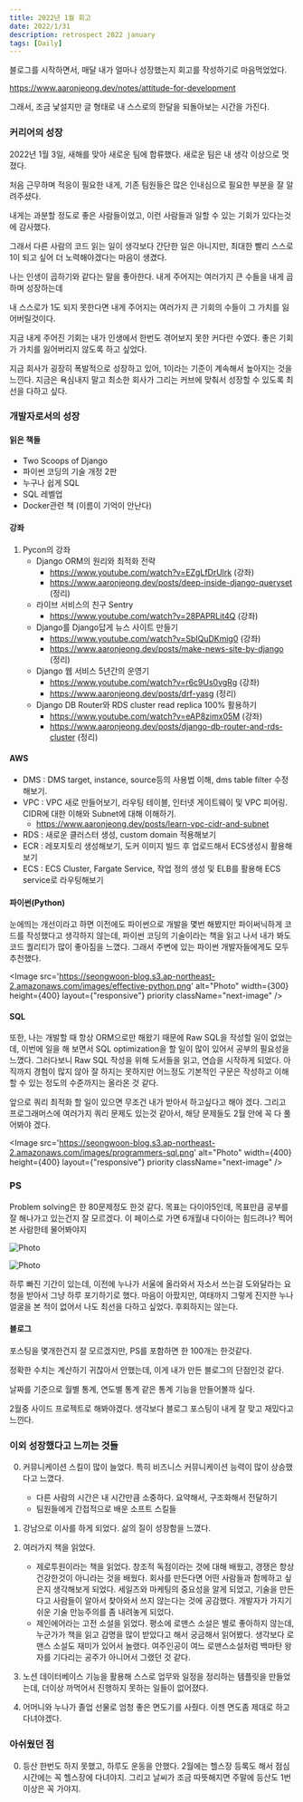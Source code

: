 ```yaml
---
title: 2022년 1월 회고
date: 2022/1/31
description: retrospect 2022 january
tags: [Daily]
---
```


블로그를 시작하면서, 매달 내가 얼마나 성장했는지 회고를 작성하기로 마음먹었었다.

https://www.aaronjeong.dev/notes/attitude-for-development

그래서, 조금 낯설지만 글 형태로 내 스스로의 한달을 되돌아보는 시간을 가진다.

### 커리어의 성장

2022년 1월 3일, 새해를 맞아 새로운 팀에 합류했다. 새로운 팀은 내 생각 이상으로 멋졌다.

처음 근무하며 적응이 필요한 내게, 기존 팀원들은 많은 인내심으로 필요한 부분을 잘 알려주셨다.

내게는 과분할 정도로 좋은 사람들이었고, 이런 사람들과 일할 수 있는 기회가 있다는것에 감사했다.

그래서 다른 사람의 코드 읽는 일이 생각보다 간단한 일은 아니지만, 최대한 빨리 스스로 1이 되고 싶어 더 노력해야겠다는 마음이 생겼다.

나는 인생이 곱하기와 같다는 말을 좋아한다. 내게 주어지는 여러가지 큰 수들을 내게 곱하며 성장하는데

내 스스로가 1도 되지 못한다면 내게 주어지는 여러가지 큰 기회의 수들이 그 가치를 잃어버릴것이다.

지금 내게 주어진 기회는 내가 인생에서 한번도 겪어보지 못한 커다란 수였다. 좋은 기회가 가치를 잃어버리지 않도록 하고 싶었다.

지금 회사가 굉장히 폭발적으로 성장하고 있어, 1이라는 기준이 계속해서 높아지는 것을 느낀다. 지금은 욕심내지 말고 최소한 회사가 그리는 커브에 맞춰서 성장할 수 있도록 최선을 다하고 싶다.

### 개발자로서의 성장


#### 읽은 책들

- Two Scoops of Django
- 파이썬 코딩의 기술 개정 2판
- 누구나 쉽게 SQL
- SQL 레벨업
- Docker관련 책 (이름이 기억이 안난다)

#### 강좌

1. Pycon의 강좌
    - Django ORM의 원리와 최적화 전략
        - https://www.youtube.com/watch?v=EZgLfDrUlrk (강좌)
        - https://www.aaronjeong.dev/posts/deep-inside-django-queryset (정리)
    - 라이브 서비스의 친구 Sentry
        - https://www.youtube.com/watch?v=28PAPRLit4Q (강좌)
    - Django를 Django답게 뉴스 사이트 만들기
        - https://www.youtube.com/watch?v=SbIQuDKmig0 (강좌)
        - https://www.aaronjeong.dev/posts/make-news-site-by-django (정리)
    - Django 웹 서비스 5년간의 운영기
        - https://www.youtube.com/watch?v=r6c9Us0vgRg (강좌)
        - https://www.aaronjeong.dev/posts/drf-yasg (정리)
    - Django DB Router와 RDS cluster read replica 100% 활용하기
        - https://www.youtube.com/watch?v=eAP8zimx05M (강좌)
        - https://www.aaronjeong.dev/posts/django-db-router-and-rds-cluster (정리)

#### AWS
- DMS : DMS target, instance, source등의 사용법 이해, dms table filter 수정해보기.
- VPC : VPC 새로 만들어보기, 라우팅 테이블, 인터넷 게이트웨이 및 VPC 피어링. CIDR에 대한
  이해와 Subnet에 대해 이해하기.
    - https://www.aaronjeong.dev/posts/learn-vpc-cidr-and-subnet
- RDS : 새로운 클러스터 생성, custom domain 적용해보기
- ECR : 레포지토리 생성해보기, 도커 이미지 빌드 후 업로드해서 ECS생성시 활용해보기
- ECS : ECS Cluster, Fargate Service, 작업 정의 생성 및 ELB를 활용해 ECS service로 라우팅해보기

#### 파이썬(Python)
눈에띄는 개선이라고 하면 이전에도 파이썬으로 개발을 몇번 해봤지만 파이써닉하게 코드를 작성했다고 생각하지 않는데, 파이썬 코딩의 기술이라는 책을 읽고 나서 내가 봐도 코드 퀄리티가 많이 좋아짐을 느꼈다. 그래서 주변에 있는 파이썬 개발자들에게도 모두 추천했다.

<Image
  src='https://seongwoon-blog.s3.ap-northeast-2.amazonaws.com/images/effective-python.png'
  alt="Photo"
  width={300}
  height={400}
  layout={"responsive"}
  priority
  className="next-image"
/>

#### SQL

또한, 나는 개발할 때 항상 ORM으로만 해왔기 때문에 Raw SQL을 작성할 일이 없었는데, 이번에 일을 해 보면서 SQL optimization을 할 일이 많이 있어서 공부의 필요성을 느꼈다. 그러다보니 Raw SQL 작성을 위해 도서들을 읽고, 연습을 시작하게 되었다. 아직까지 경험이 많지 않아 잘 하지는 못하지만 어느정도 기본적인 구문은 작성하고 이해할 수 있는 정도의 수준까지는 올라온 것 같다.

앞으로 쿼리 최적화 할 일이 있으면 무조건 내가 받아서 하고싶다고 해야 겠다. 그리고 프로그래머스에 여러가지 쿼리 문제도 있는것 같아서, 해당 문제들도 2월 안에 꼭 다 풀어봐야 겠다.

<Image
  src='https://seongwoon-blog.s3.ap-northeast-2.amazonaws.com/images/programmers-sql.png'
  alt="Photo"
  width={400}
  height={400}
  layout={"responsive"}
  priority
  className="next-image"
/>

### PS
Problem solving은 한 80문제정도 한것 같다. 목표는 다이아5인데, 목표만큼 공부를 잘 해나가고 있는건지 잘 모르겠다. 이 페이스로 가면 6개월내 다이아는 힘드려나? 찍어본 사람한테 물어봐야지

<Image
  src='https://seongwoon-blog.s3.ap-northeast-2.amazonaws.com/images/boj-gold.png'
  alt="Photo"
  width={500}
  height={120}
  priority
  className="next-image"
/>

<Image
  src='https://seongwoon-blog.s3.ap-northeast-2.amazonaws.com/images/boj-commits.png'
  alt="Photo"
  width={500}
  height={300}
  priority
  className="next-image"
/>

하루 빠진 기간이 있는데, 이전에 누나가 서울에 올라와서 자소서 쓰는걸 도와달라는 요청을 받아서 그냥 하루 포기하기로 했다. 마음이 아팠지만, 여태까지 그렇게 진지한 누나 얼굴을 본 적이 없어서 나도 최선을 다하고 싶었다. 후회하지는 않는다.

#### 블로그

포스팅을 몇개한건지 잘 모르겠지만, PS를 포함하면 한 100개는 한것같다.

정확한 수치는 계산하기 귀찮아서 안했는데, 이게 내가 만든 블로그의 단점인것 같다.

날짜를 기준으로 월별 통계, 연도별 통계 같은 통계 기능을 만들어볼까 싶다.

2월중 사이드 프로젝트로 해봐야겠다. 생각보다 블로그 포스팅이 내게 잘 맞고 재밌다고 느낀다.

### 이외 성장했다고 느끼는 것들

0. 커뮤니케이션 스킬이  많이 늘었다. 특히 비즈니스 커뮤니케이션 능력이 많이 상승했다고 느꼈다.
    - 다른 사람의 시간은 내 시간만큼 소중하다.  요약해서, 구조화해서 전달하기
    - 팀원들에게 간접적으로 배운 소프트 스킬들


1. 강남으로 이사를 하게 되었다. 삶의 질이 성장함을 느꼈다.

2. 여러가지 책을 읽었다.

    - 제로투원이라는 책을 읽었다. 창조적 독점이라는 것에 대해 배웠고, 경쟁은 항상 건강한것이 아니라는 것을 배웠다. 회사를 만든다면 어떤 사람들과 함께하고 싶은지 생각해보게 되었다. 세일즈와 마케팅의 중요성을 알게 되었고, 기술을 만든다고 사람들이 알아서 찾아와서 쓰지 않는다는 것에 공감했다. 개발자가 가지기 쉬운 기술 만능주의를 좀 내려놓게 되었다.
    - 제인에어라는 고전 소설을 읽었다. 평소에 로맨스 소설은 별로 좋아하지 않는데, 누군가가
      책을 읽고 감명을 많이 받았다고 해서 궁금해서 읽어봤다. 생각보다 로맨스 소설도 재미가 있어서 놀랬다. 여주인공이 여느 로맨스소설처럼 백마탄 왕자를 기다리는 공주가 아니어서 그랬던 것 같다.

3. 노션 데이터베이스 기능을 활용해 스스로 업무와 일정을 정리하는 템플릿을 만들었는데, 더이상 까먹어서 진행하지 못하는 일들이 없어졌다.

4. 어머니와 누나가 졸업 선물로 엄청 좋은 면도기를 사줬다. 이젠 면도좀 제대로 하고 다녀야겠다.

### 아쉬웠던 점

0. 등산 한번도 하지 못했고, 하루도 운동을 안했다. 2월에는 헬스장 등록도 해서 점심시간에는 꼭 헬스장에 다녀야지. 그리고 날씨가 조금 따뜻해지면 주말에 등산도 1번 이상은 꼭 가야지.
